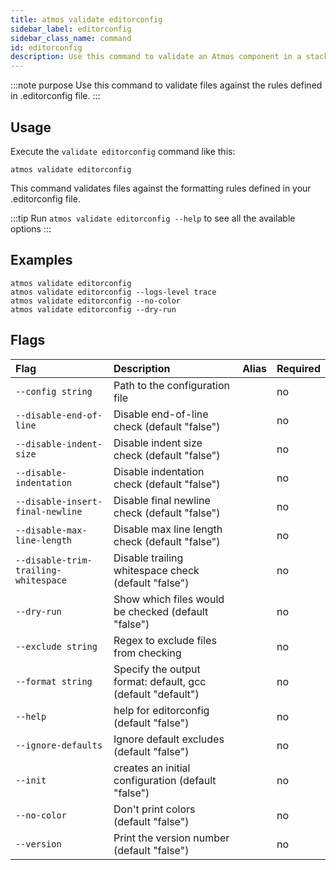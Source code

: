 ```yaml
---
title: atmos validate editorconfig
sidebar_label: editorconfig
sidebar_class_name: command
id: editorconfig
description: Use this command to validate an Atmos component in a stack using JSON Schema and OPA policies.
---
```


:::note purpose
Use this command to validate files against the rules defined in .editorconfig file.
:::

<Screengrab title="atmos validate editorconfig --help" slug="atmos-validate-editorconfig--help" />

## Usage

Execute the `validate editorconfig` command like this:

```shell
atmos validate editorconfig
```

This command validates files against the formatting rules defined in your .editorconfig file.

:::tip
Run `atmos validate editorconfig --help` to see all the available options
:::

## Examples

```shell
atmos validate editorconfig
atmos validate editorconfig --logs-level trace
atmos validate editorconfig --no-color
atmos validate editorconfig --dry-run
```

## Flags

| Flag                                   | Description                                                                                                                                                                                                                               | Alias | Required |
|:---------------------------------------|:----------------------------------------------------------------------|:------|:---------|
|`--config string`                       |Path to the configuration file                                         |       |no        |
|`--disable-end-of-line`                 |Disable end-of-line check (default "false")                            |       |no        |
|`--disable-indent-size`                 |Disable indent size check (default "false")                            |       |no        |
|`--disable-indentation`                 |Disable indentation check (default "false")||no|
|`--disable-insert-final-newline`        |Disable final newline check (default "false")||no|
|`--disable-max-line-length`             |Disable max line length check (default "false")||no|
|`--disable-trim-trailing-whitespace`    |Disable trailing whitespace check (default "false")||no|
|`--dry-run`                             |Show which files would be checked (default "false")||no|
|`--exclude string`                      |Regex to exclude files from checking||no|
|`--format string`                       |Specify the output format: default, gcc (default "default")||no|
|`--help`                                |help for editorconfig (default "false")||no|
|`--ignore-defaults`                     |Ignore default excludes (default "false")||no|
|`--init`                                |creates an initial configuration (default "false")||no|
|`--no-color`                            |Don't print colors (default "false")||no|
|`--version`                             |Print the version number (default "false")||no|